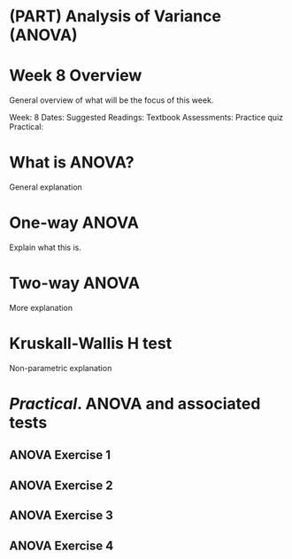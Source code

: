 # (PART) Analysis of Variance (ANOVA) {-}

# Week 8 Overview {-}

General overview of what will be the focus of this week.

Week: 8
Dates: 
Suggested Readings: Textbook
Assessments: Practice quiz
Practical:

# What is ANOVA?

General explanation

# One-way ANOVA

Explain what this is.

# Two-way ANOVA

More explanation

# Kruskall-Wallis H test

Non-parametric explanation

# _Practical_. ANOVA and associated tests


## ANOVA Exercise 1

## ANOVA Exercise 2

## ANOVA Exercise 3

## ANOVA Exercise 4











